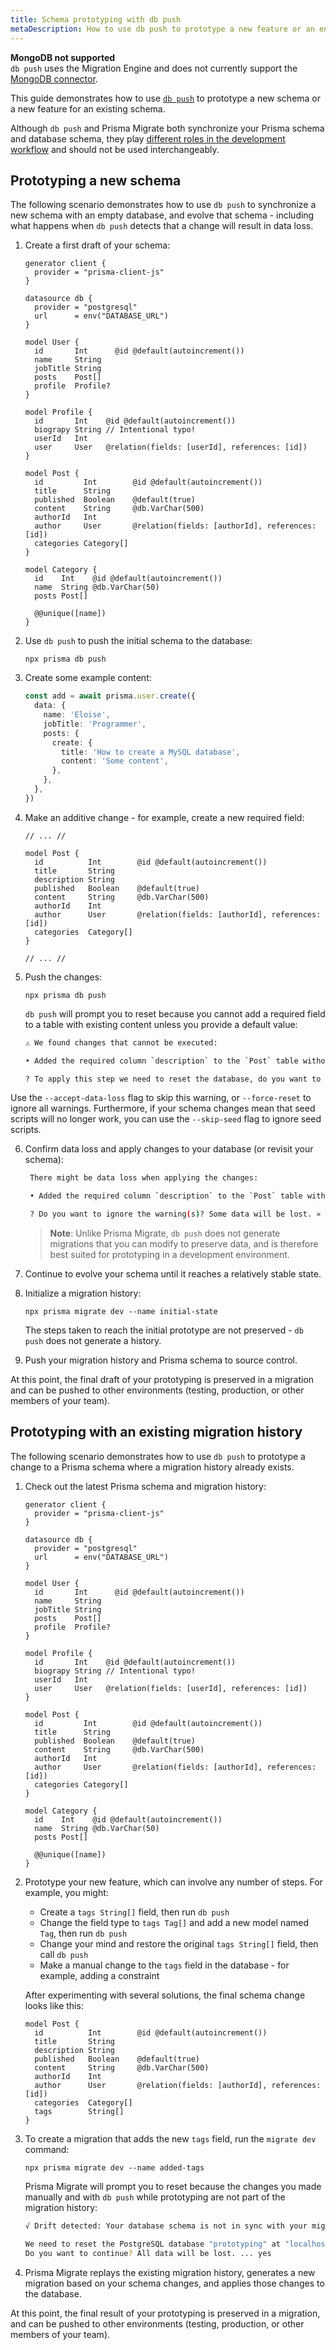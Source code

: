 ```yaml
---
title: Schema prototyping with db push
metaDescription: How to use db push to prototype a new feature or an entirely new schema.
---
```


<TopBlock>

<Admonition type="warning">

**MongoDB not supported** <br />
`db push` uses the Migration Engine and does not currently support the [MongoDB connector](/concepts/database-connectors/mongodb).

</Admonition>

This guide demonstrates how to use [`db push`](/reference/api-reference/command-reference#db-push) to prototype a new schema or a new feature for an existing schema.

Although `db push` and Prisma Migrate both synchronize your Prisma schema and database schema, they play [different roles in the development workflow](/concepts/components/prisma-migrate/db-push#choosing-db-push-or-prisma-migrate) and should not be used interchangeably.

</TopBlock>

## Prototyping a new schema

The following scenario demonstrates how to use `db push` to synchronize a new schema with an empty database, and evolve that schema - including what happens when `db push` detects that a change will result in data loss.

1.  Create a first draft of your schema:

    ```prisma
    generator client {
      provider = "prisma-client-js"
    }
    
    datasource db {
      provider = "postgresql"
      url      = env("DATABASE_URL")
    }
    
    model User {
      id       Int      @id @default(autoincrement())
      name     String
      jobTitle String
      posts    Post[]
      profile  Profile?
    }
    
    model Profile {
      id       Int    @id @default(autoincrement())
      biograpy String // Intentional typo!
      userId   Int
      user     User   @relation(fields: [userId], references: [id])
    }
    
    model Post {
      id         Int        @id @default(autoincrement())
      title      String
      published  Boolean    @default(true)
      content    String     @db.VarChar(500)
      authorId   Int
      author     User       @relation(fields: [authorId], references: [id])
      categories Category[]
    }
    
    model Category {
      id    Int    @id @default(autoincrement())
      name  String @db.VarChar(50)
      posts Post[]
    
      @@unique([name])
    }
    ```

2.  Use `db push` to push the initial schema to the database:

    ```terminal
    npx prisma db push
    ```

3.  Create some example content:

    ```ts
    const add = await prisma.user.create({
      data: {
        name: 'Eloise',
        jobTitle: 'Programmer',
        posts: {
          create: {
            title: 'How to create a MySQL database',
            content: 'Some content',
          },
        },
      },
    })
    ```

4.  Make an additive change - for example, create a new required field:

    ```prisma highlight=6;add
    // ... //
    
    model Post {
      id          Int        @id @default(autoincrement())
      title       String
      description String
      published   Boolean    @default(true)
      content     String     @db.VarChar(500)
      authorId    Int
      author      User       @relation(fields: [authorId], references: [id])
      categories  Category[]
    }
    
    // ... //
    ```

5.  Push the changes:

    ```terminal
    npx prisma db push
    ```

    `db push` will prompt you to reset because you cannot add a required field to a table with existing content unless you provide a default value:

    ```bash
    ⚠️ We found changes that cannot be executed:

    • Added the required column `description` to the `Post` table without a default value. There are 2 rows in this table, it is not possible to execute this.

    ? To apply this step we need to reset the database, do you want to continue? All data will be lost. » (y/N)
    ```

<Tip>

Use the `--accept-data-loss` flag to skip this warning, or `--force-reset` to ignore all warnings. Furthermore, if your schema changes mean that seed scripts will no longer work, you can use the `--skip-seed` flag to ignore seed scripts.

</Tip>

6.  Confirm data loss and apply changes to your database (or revisit your schema):

    ```bash
     There might be data loss when applying the changes:

     • Added the required column `description` to the `Post` table without a default value.

     ? Do you want to ignore the warning(s)? Some data will be lost. » (y/N)
    ```

    > **Note**: Unlike Prisma Migrate, `db push` does not generate migrations that you can modify to preserve data, and is therefore best suited for prototyping in a development environment.

7.  Continue to evolve your schema until it reaches a relatively stable state.

8.  Initialize a migration history:

    ```terminal
    npx prisma migrate dev --name initial-state
    ```

    The steps taken to reach the initial prototype are not preserved - `db push` does not generate a history.

9.  Push your migration history and Prisma schema to source control.

At this point, the final draft of your prototyping is preserved in a migration and can be pushed to other environments (testing, production, or other members of your team).

## Prototyping with an existing migration history

The following scenario demonstrates how to use `db push` to prototype a change to a Prisma schema where a migration history already exists.

1. Check out the latest Prisma schema and migration history:

   ```prisma
   generator client {
     provider = "prisma-client-js"
   }
   
   datasource db {
     provider = "postgresql"
     url      = env("DATABASE_URL")
   }
   
   model User {
     id       Int      @id @default(autoincrement())
     name     String
     jobTitle String
     posts    Post[]
     profile  Profile?
   }
   
   model Profile {
     id       Int    @id @default(autoincrement())
     biograpy String // Intentional typo!
     userId   Int
     user     User   @relation(fields: [userId], references: [id])
   }
   
   model Post {
     id         Int        @id @default(autoincrement())
     title      String
     published  Boolean    @default(true)
     content    String     @db.VarChar(500)
     authorId   Int
     author     User       @relation(fields: [authorId], references: [id])
     categories Category[]
   }
   
   model Category {
     id    Int    @id @default(autoincrement())
     name  String @db.VarChar(50)
     posts Post[]
   
     @@unique([name])
   }
   ```

2. Prototype your new feature, which can involve any number of steps. For example, you might:

   - Create a `tags String[]` field, then run `db push`
   - Change the field type to `tags Tag[]` and add a new model named `Tag`, then run `db push`
   - Change your mind and restore the original `tags String[]` field, then call `db push`
   - Make a manual change to the `tags` field in the database - for example, adding a constraint

   After experimenting with several solutions, the final schema change looks like this:

   ```prisma
   model Post {
     id          Int        @id @default(autoincrement())
     title       String
     description String
     published   Boolean    @default(true)
     content     String     @db.VarChar(500)
     authorId    Int
     author      User       @relation(fields: [authorId], references: [id])
     categories  Category[]
     tags        String[]
   }
   ```

3. To create a migration that adds the new `tags` field, run the `migrate dev` command:

   ```terminal
   npx prisma migrate dev --name added-tags
   ```

   Prisma Migrate will prompt you to reset because the changes you made manually and with `db push` while prototyping are not part of the migration history:

   ```bash
   √ Drift detected: Your database schema is not in sync with your migration history.

   We need to reset the PostgreSQL database "prototyping" at "localhost:5432".
   Do you want to continue? All data will be lost. ... yes
   ```

4. Prisma Migrate replays the existing migration history, generates a new migration based on your schema changes, and applies those changes to the database.

At this point, the final result of your prototyping is preserved in a migration, and can be pushed to other environments (testing, production, or other members of your team).
